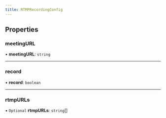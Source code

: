 ```yaml
---
title: RTMPRecordingConfig
---
```


## Properties

### meetingURL

• **meetingURL**: `string`

---

### record

• **record**: `boolean`

---

### rtmpURLs

• `Optional` **rtmpURLs**: `string`[]
